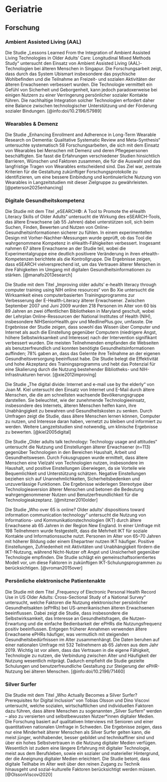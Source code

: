 # Geriatrie

## Forschung

### Ambient Assisted Living (AAL)

Die Studie „Lessons Learned From the Integration of Ambient Assisted Living Technologies in Older Adults’ Care: Longitudinal Mixed Methods Study“ untersucht den Einsatz von Ambient Assisted Living (AAL)-Technologien bei älteren Menschen in Singapur. Die Forschungsarbeit zeigt, dass durch das System Ubismart insbesondere das psychische Wohlbefinden und die Teilnahme an Freizeit- und sozialen Aktivitäten der älteren Erwachsenen verbessert wurden. Die Technologie vermittelt ein Gefühl von Sicherheit und Geborgenheit, kann jedoch paradoxerweise bei einigen Nutzern zu einer Verringerung persönlicher sozialer Kontakte führen. Die nachhaltige Integration solcher Technologien erfordert daher eine Balance zwischen technologischer Unterstützung und der Förderung sozialer Bindungen. [@info:doi/10.2196/57989]

### Wearables & Demenz

Die Studie „Enhancing Enrollment and Adherence in Long-Term Wearable Research on Dementia: Qualitative Systematic Review and Meta-Synthesis“ untersuchte systematisch 58 Forschungsarbeiten, die sich mit dem Einsatz von Wearables bei Menschen mit Demenz und deren Pflegepersonen beschäftigten. Sie fasst die Erfahrungen verschiedener Studien hinsichtlich Barrieren, Wünschen und Faktoren zusammen, die für die Auswahl und das langfristige Tragen von Wearables entscheidend sind. Das Ziel war, zentrale Kriterien für die Gestaltung zukünftiger Forschungsprotokolle zu identifizieren, um eine bessere Einbindung und kontinuierliche Nutzung von Wearables in Langzeitstudien mit dieser Zielgruppe zu gewährleisten. [@peterson2025enhancing]

### Digitale Gesundheitskompetenz

Die Studie mit dem Titel „eSEARCH©: A Tool to Promote the eHealth Literacy Skills of Older Adults“ untersucht die Wirkung des eSEARCH-Tools, das ältere Erwachsene (ab 55 Jahren) dabei unterstützen soll, sich beim Suchen, Finden, Bewerten und Nutzen von Online-Gesundheitsinformationen sicherer zu fühlen. In einem experimentellen Design mit Vorher-Nachher-Messungen wurde geprüft, ob das Tool die wahrgenommene Kompetenz in eHealth-Fähigkeiten verbessert. Insgesamt nahmen 67 ältere Erwachsene an der Studie teil, wobei die Experimentalgruppe eine deutlich positivere Veränderung in ihren eHealth-Kompetenzen berichtete als die Kontrollgruppe. Die Ergebnisse zeigen, dass eSEARCH vielversprechend ist, um das Vertrauen älterer Menschen in ihre Fähigkeiten im Umgang mit digitalen Gesundheitsinformationen zu stärken. [@manafo2013esearch]

Die Studie mit dem Titel „Improving older adults' e-health literacy through computer training using NIH online resources“ von Bo Xie untersucht die Wirksamkeit eines computerbasierten Trainingsprogramms zur Verbesserung der E-Health-Literacy älterer Erwachsener. Zwischen September 2007 und Juni 2009 wurden 218 Personen im Alter von 60 bis 89 Jahren an zwei öffentlichen Bibliotheken in Maryland geschult, wobei der Lehrplan Online-Ressourcen der National Institutes of Health (NIH), insbesondere NIHSeniorHealth.gov und MedlinePlus.gov, umfasste. Die Ergebnisse der Studie zeigen, dass sowohl das Wissen über Computer und Internet als auch die Einstellung gegenüber Computern (niedrigere Angst, höhere Selbstwirksamkeit und Interesse) nach der Intervention signifikant verbessert wurden. Die meisten Teilnehmenden empfanden die Webseiten als benutzerfreundlich und konnten benötigte Gesundheitsinformationen auffinden; 78% gaben an, dass das Gelernte ihre Teilnahme an der eigenen Gesundheitsversorgung beeinflusst habe. Die Studie belegt die Effektivität und hohe Akzeptanz des Trainingsprogramms und hebt das Potenzial für eine Skalierung durch die Nutzung bestehender Bibliotheks- und NIH-Infrastrukturen hervor. [@xie2012improving]

Die Studie „The digital divide: Internet and e-mail use by the elderly“ von Joan M. Kiel untersucht den Einsatz von Internet und E-Mail durch ältere Menschen, die die am schnellsten wachsende Bevölkerungsgruppe darstellen. Sie beleuchtet, wie der zunehmende Technologieeinsatz, insbesondere des Internets, älteren Menschen helfen kann, ihre Unabhängigkeit zu bewahren und Gesundheitskosten zu senken. Durch Umfragen zeigt die Studie, dass ältere Menschen lernen können, Computer zu nutzen, und Interesse daran haben, vernetzt zu bleiben und informiert zu werden. Weitere Langzeitstudien sind notwendig, um klinische Ergebnisse zu bewerten. [@kiel2005digital]

Die Studie „Older adults talk technology: Technology usage and attitudes“ untersucht die Nutzung und Einstellungen älterer Erwachsener (n=113) gegenüber Technologien in den Bereichen Haushalt, Arbeit und Gesundheitswesen. Durch Fokusgruppen wurde ermittelt, dass ältere Menschen eine Vielzahl von Technologien nutzen, insbesondere im Haushalt, und positive Einstellungen überwiegen, da sie Vorteile wie Bequemlichkeit und Unterstützung schätzen. Negative Einstellungen beziehen sich auf Unannehmlichkeiten, Sicherheitsbedenken und unzuverlässige Funktionen. Die Ergebnisse widerlegen Stereotype über Technologieaversion älterer Menschen und betonen die Bedeutung wahrgengenommener Nutzen und Benutzerfreundlichkeit für die Technologieakzeptanz. [@mitzner2010older]

Die Studie „Who over 65 is online? Older adults’ dispositions toward information communication technology“ untersucht die Nutzung von Informations- und Kommunikationstechnologien (IKT) durch ältere Erwachsene ab 65 Jahren in der Region New England. In einer Umfrage mit 198 Teilnehmern wurde festgestellt, dass die Mehrheit IKT für soziale Kontakte und Informationssuche nutzt. Personen im Alter von 65–70 Jahren mit höherer Bildung oder einem Ehepartner nutzen IKT häufiger. Positive Einstellungen, Zufriedenheit mit Aktivitäten und Unabhängigkeit fördern die IKT-Nutzung, während Nicht-Nutzer oft Angst und Unsicherheit gegenüber Technologie empfinden. Die Studie schlägt ein gemeinschaftsorientiertes Modell vor, um diese Faktoren in zukünftigen IKT-Schulungsprogrammen zu berücksichtigen. [@vroman2015over]

### Persönliche elektronische Patientenakte

Die Studie mit dem Titel „Frequency of Electronic Personal Health Record Use in US Older Adults: Cross-Sectional Study of a National Survey“ untersucht, welche Faktoren die Nutzung elektronischer persönlicher Gesundheitsakten (ePHRs) bei US-amerikanischen älteren Erwachsenen beeinflussen. Dabei zeigt die Studie, dass insbesondere die Selbstwirksamkeit, das Interesse an Gesundheitsfragen, die Nutzen-Erwartung und die einfache Bedienbarkeit der ePHRs die Nutzungsfrequenz positiv beeinflussen. Entgegen früherer Annahmen verwenden ältere Erwachsene ePHRs häufiger, was vermutlich mit steigenden Gesundheitsbedürfnissen im Alter zusammenhängt. Die Daten beruhen auf einer nationalen Umfrage mit 532 Teilnehmern ab 65 Jahren aus dem Jahr 2019. Wichtig ist vor allem, dass das Vertrauen in die eigene Fähigkeit, Technologie zu nutzen, die Verbindung zwischen Alter und Häufigkeit der Nutzung wesentlich mitprägt. Dadurch empfiehlt die Studie gezielte Schulungen und benutzerfreundliche Gestaltung zur Steigerung der ePHR-Nutzung bei älteren Menschen. [@info:doi/10.2196/71460]

### Silver Surfer

Die Studie mit dem Titel „Who Actually Becomes a Silver Surfer? Prerequisites for Digital Inclusion“ von Tobias Olsson und Dino Viscovi untersucht, welche sozialen, wirtschaftlichen und individuellen Faktoren dazu führen, dass ältere Menschen zu sogenannten „Silver Surfern“ werden – also zu versierten und selbstbewussten Nutzer*innen digitaler Medien. Die Forschung basiert auf qualitativen Interviews mit Senioren und einer quantitativen nationalen Umfrage in Schweden. Die Ergebnisse zeigen, dass nur eine Minderheit älterer Menschen als Silver Surfer gelten kann, die meist jünger, wohlhabender, besser gebildet und technikaffiner sind und über ein hohes Selbstvertrauen in die Nutzung digitaler Medien verfügen. Wesentlich ist zudem eine längere Erfahrung mit digitaler Technologie, meist aus dem Berufsleben, sowie ein sozialer und materieller Hintergrund, der die Aneignung digitaler Medien erleichtert. Die Studie betont, dass digitale Teilhabe im Alter weit über den reinen Zugang zu Technik hinausgeht und sozial-kulturelle Faktoren berücksichtigt werden müssen. [@OlssonViscovi2020]
